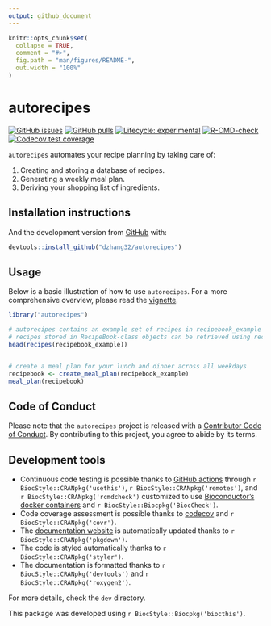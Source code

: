 ```yaml
---
output: github_document
---
```


<!-- README.md is generated from README.Rmd. Please edit that file -->

```r
knitr::opts_chunk$set(
  collapse = TRUE,
  comment = "#>",
  fig.path = "man/figures/README-",
  out.width = "100%"
)
```

# autorecipes

<!-- badges: start -->
[![GitHub issues](https://img.shields.io/github/issues/dzhang32/autorecipes)](https://github.com/dzhang32/autorecipes/issues)
[![GitHub pulls](https://img.shields.io/github/issues-pr/dzhang32/autorecipes)](https://github.com/dzhang32/autorecipes/pulls)
[![Lifecycle: experimental](https://img.shields.io/badge/lifecycle-experimental-orange.svg)](https://lifecycle.r-lib.org/articles/stages.html#experimental)
[![R-CMD-check](https://github.com/dzhang32/autorecipes/workflows/R-CMD-check/badge.svg)](https://github.com/dzhang32/autorecipes/actions)
[![Codecov test coverage](https://codecov.io/gh/dzhang32/autorecipes/branch/master/graph/badge.svg)](https://codecov.io/gh/dzhang32/autorecipes?branch=master)
<!-- badges: end -->

`autorecipes` automates your recipe planning by taking care of: 

  1. Creating and storing a database of recipes.
  2. Generating a weekly meal plan. 
  3. Deriving your shopping list of ingredients. 

## Installation instructions

And the development version from [GitHub](https://github.com/dzhang32/autorecipes) with:

```r
devtools::install_github("dzhang32/autorecipes")
```

## Usage

Below is a basic illustration of how to use `autorecipes`. For a more comprehensive overview, please read the [vignette](https://dzhang32.github.io/autorecipes/articles/autorecipes.html). 

```r

library("autorecipes")

# autorecipes contains an example set of recipes in recipebook_example
# recipes stored in RecipeBook-class objects can be retrieved using recipes()
head(recipes(recipebook_example))


# create a meal plan for your lunch and dinner across all weekdays
recipebook <- create_meal_plan(recipebook_example)
meal_plan(recipebook)
```

## Code of Conduct

Please note that the `autorecipes` project is released with a [Contributor Code of Conduct](http://bioconductor.org/about/code-of-conduct/). By contributing to this project, you agree to abide by its terms.

## Development tools

* Continuous code testing is possible thanks to [GitHub actions](https://www.tidyverse.org/blog/2020/04/usethis-1-6-0/)  through `r BiocStyle::CRANpkg('usethis')`, `r BiocStyle::CRANpkg('remotes')`, and `r BiocStyle::CRANpkg('rcmdcheck')` customized to use [Bioconductor's docker containers](https://www.bioconductor.org/help/docker/) and `r BiocStyle::Biocpkg('BiocCheck')`.
* Code coverage assessment is possible thanks to [codecov](https://codecov.io/gh) and `r BiocStyle::CRANpkg('covr')`.
* The [documentation website](http://dzhang32.github.io/autorecipes) is automatically updated thanks to `r BiocStyle::CRANpkg('pkgdown')`.
* The code is styled automatically thanks to `r BiocStyle::CRANpkg('styler')`.
* The documentation is formatted thanks to `r BiocStyle::CRANpkg('devtools')` and `r BiocStyle::CRANpkg('roxygen2')`.

For more details, check the `dev` directory.

This package was developed using `r BiocStyle::Biocpkg('biocthis')`.
